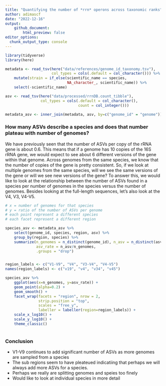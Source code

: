 ```yaml
---
title: "Quantifying the number of *rrn* operons across taxonomic ranks"
author: adimascf
date: "2022-12-16"
output:
    github_document:
        html_preview: false
editor_options: 
  chunk_output_type: console
---
```



```r
library(tidyverse)
library(here)

metadata <- read_tsv(here("data/references/genome_id_taxonomy.tsv"),
                     col_types = cols(.default = col_character())) %>%
    mutate(strain = if_else(scientific_name == species, 
                            NA_character_, scientific_name)) %>%
    select(-scientific_name) 

asv <- read_tsv(here("data/processed/rrnDB.count_tibble"),
                col_types = cols(.default = col_character(),
                                 count = col_integer()))

metadata_asv <- inner_join(metadata, asv, by=c("genome_id" = "genome"))
```


### How many ASVs describe a species and does that number plateau with number of genomes?

We have previously seen that the number of ASVs per copy of the rRNA gene is about 0.6. This means that if a genome has 10 copies of the 16S rRNA gene, we would expect to see about 6 different versions of the gene within that genome. Across genomes from the same species, we know that the number of copies of the gene is pretty consistent. So, if we look at multiple genomes from the same species, will we see the same versions of the gene or will we see new versions of the gene? To answer this, we would like to look at the relationship between the number of ASVs found in a species per number of genomes in the species versus the number of genomes. Besides looking at the full-length sequences, let's also look at the V4, V3, V4-V5.


```r
# x = number of genomes for that species
# y = ratio of the number of ASVs per genome
# each point represent a different species
# each facet represent a different region

species_asv <- metadata_asv %>%
    select(genome_id, species, region, asv) %>%
    group_by(region, species) %>%
    summarize(n_genomes = n_distinct(genome_id), n_asv = n_distinct(asv),
              asv_rate = n_asv/n_genomes,
              .groups = "drop")


region_labels <- c("V1-V9", "V4", "V3-V4", "V4-V5")
names(region_labels) <- c("v19", "v4", "v34", "v45")

species_asv %>%
    ggplot(aes(x=n_genomes, y=asv_rate)) +
    geom_point(alpha=0.2) +
    geom_smooth() +
    facet_wrap(facets = "region", nrow = 2,
               strip.position = "top",
               scales = "free_y",
               labeller = labeller(region=region_labels)) +
    scale_x_log10() +
    scale_y_log10() +
    theme_classic()
    
```


### Conclusion

* V1-V9 continues to add significant number of ASVs as more genomes are sampled from a species
* The sub regions seem to have pleateued indicatiing that perhaps we will always add more ASVs for a species.
* Perhaps we really are splitting genomes and speies too finely
* Would like to look at individual species in more detail






